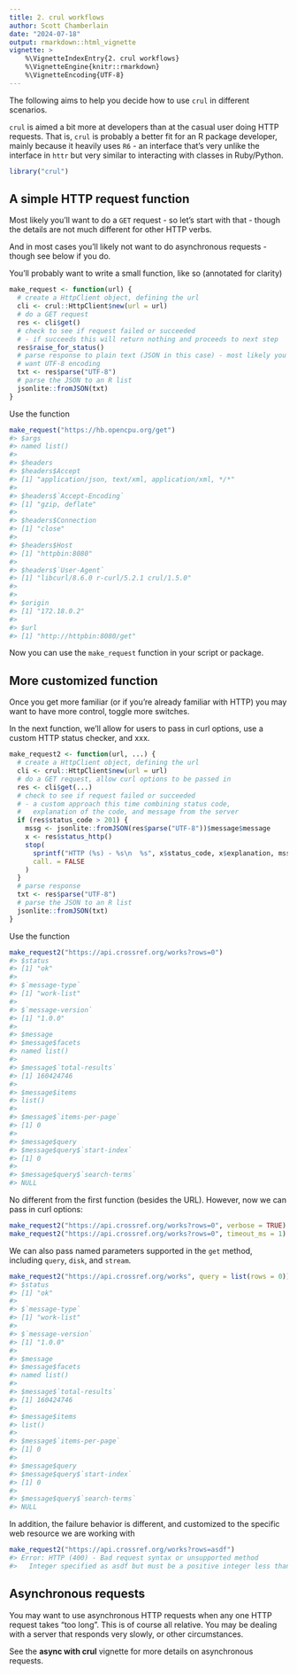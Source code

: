 ```yaml
---
title: 2. crul workflows
author: Scott Chamberlain
date: "2024-07-18"
output: rmarkdown::html_vignette
vignette: >
    %\VignetteIndexEntry{2. crul workflows}
    %\VignetteEngine{knitr::rmarkdown}
    %\VignetteEncoding{UTF-8}
---
```




The following aims to help you decide how to use `crul` in different 
scenarios.

`crul` is aimed a bit more at developers than at the casual 
user doing HTTP requests. That is, `crul` is probably a better fit 
for an R package developer, mainly because it heavily uses `R6` - 
an interface that's very unlike the interface in `httr` but very
similar to interacting with classes in Ruby/Python.

```r
library("crul")
```

## A simple HTTP request function

Most likely you'll want to do a `GET` request - so let's start with that - 
though the details are not much different for other HTTP verbs.

And in most cases you'll likely not want to do asynchronous requests - though
see below if you do.

You'll probably want to write a small function, like so (annotated for 
clarity)



```r
make_request <- function(url) {
  # create a HttpClient object, defining the url
  cli <- crul::HttpClient$new(url = url)
  # do a GET request
  res <- cli$get()
  # check to see if request failed or succeeded
  # - if succeeds this will return nothing and proceeds to next step
  res$raise_for_status()
  # parse response to plain text (JSON in this case) - most likely you'll 
  # want UTF-8 encoding
  txt <- res$parse("UTF-8")
  # parse the JSON to an R list
  jsonlite::fromJSON(txt)
}
```

Use the function



```r
make_request("https://hb.opencpu.org/get")
#> $args
#> named list()
#> 
#> $headers
#> $headers$Accept
#> [1] "application/json, text/xml, application/xml, */*"
#> 
#> $headers$`Accept-Encoding`
#> [1] "gzip, deflate"
#> 
#> $headers$Connection
#> [1] "close"
#> 
#> $headers$Host
#> [1] "httpbin:8080"
#> 
#> $headers$`User-Agent`
#> [1] "libcurl/8.6.0 r-curl/5.2.1 crul/1.5.0"
#> 
#> 
#> $origin
#> [1] "172.18.0.2"
#> 
#> $url
#> [1] "http://httpbin:8080/get"
```

Now you can use the `make_request` function in your script or package.

## More customized function

Once you get more familiar (or if you're already familiar with HTTP) you may
want to have more control, toggle more switches.

In the next function, we'll allow for users to pass in curl options, use 
a custom HTTP status checker, and xxx.



```r
make_request2 <- function(url, ...) {
  # create a HttpClient object, defining the url
  cli <- crul::HttpClient$new(url = url)
  # do a GET request, allow curl options to be passed in
  res <- cli$get(...)
  # check to see if request failed or succeeded
  # - a custom approach this time combining status code, 
  #   explanation of the code, and message from the server
  if (res$status_code > 201) {
    mssg <- jsonlite::fromJSON(res$parse("UTF-8"))$message$message
    x <- res$status_http()
    stop(
      sprintf("HTTP (%s) - %s\n  %s", x$status_code, x$explanation, mssg),
      call. = FALSE
    )
  }
  # parse response
  txt <- res$parse("UTF-8")
  # parse the JSON to an R list
  jsonlite::fromJSON(txt)
}
```

Use the function



```r
make_request2("https://api.crossref.org/works?rows=0")
#> $status
#> [1] "ok"
#> 
#> $`message-type`
#> [1] "work-list"
#> 
#> $`message-version`
#> [1] "1.0.0"
#> 
#> $message
#> $message$facets
#> named list()
#> 
#> $message$`total-results`
#> [1] 160424746
#> 
#> $message$items
#> list()
#> 
#> $message$`items-per-page`
#> [1] 0
#> 
#> $message$query
#> $message$query$`start-index`
#> [1] 0
#> 
#> $message$query$`search-terms`
#> NULL
```

No different from the first function (besides the URL). However, now we can 
pass in curl options:


```r
make_request2("https://api.crossref.org/works?rows=0", verbose = TRUE)
make_request2("https://api.crossref.org/works?rows=0", timeout_ms = 1)
```

We can also pass named parameters supported in the `get` method, including
`query`, `disk`, and `stream`.



```r
make_request2("https://api.crossref.org/works", query = list(rows = 0))
#> $status
#> [1] "ok"
#> 
#> $`message-type`
#> [1] "work-list"
#> 
#> $`message-version`
#> [1] "1.0.0"
#> 
#> $message
#> $message$facets
#> named list()
#> 
#> $message$`total-results`
#> [1] 160424746
#> 
#> $message$items
#> list()
#> 
#> $message$`items-per-page`
#> [1] 0
#> 
#> $message$query
#> $message$query$`start-index`
#> [1] 0
#> 
#> $message$query$`search-terms`
#> NULL
```

In addition, the failure behavior is different, and customized to the 
specific web resource we are working with


```r
make_request2("https://api.crossref.org/works?rows=asdf")
#> Error: HTTP (400) - Bad request syntax or unsupported method
#>   Integer specified as asdf but must be a positive integer less than or equal to 1000.
```

## Asynchronous requests

You may want to use asynchronous HTTP requests when any one HTTP request 
takes "too long". This is of course all relative. You may be dealing with a 
server that responds very slowly, or other circumstances. 

See the __async with crul__ vignette for more details on asynchronous requests.
